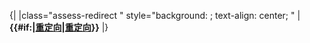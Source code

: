 <noinclude>{|
|</noinclude>class="assess-redirect {{{class|}}}" style="background: {{Class/colour|redirect}}; text-align: center; {{{style|}}}" | {{yesno| {{{image|no}}} | yes={{class/icon|Redirect}} }} '''{{#if:{{{category|}}}|[[:{{{category}}}|重定向]]|[[:Category:重定向级条目|重定向]]}}'''<noinclude>
|}
{{Documentation|Template:Grading scheme/doc/class}}
</noinclude>